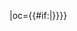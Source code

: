 {{fb team|t=上海上港|tan=上海上港集团足球俱乐部|tc=CHN|abb={{#if:{{{abb|}}}|上港}}|oc={{#if:{{{oc|}}}|{{{oc}}}}}}}<!--
--><noinclude>[[Category:中国足球超级联赛模板|{{PAGENAME}}]]</noinclude>